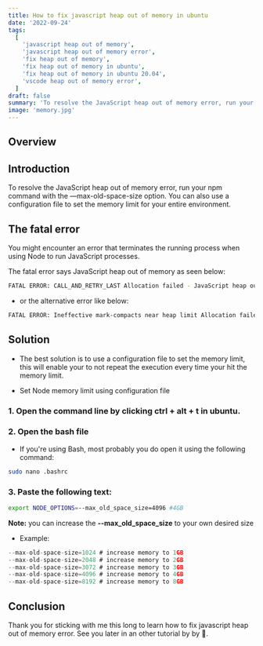 ```yaml
---
title: How to fix javascript heap out of memory in ubuntu
date: '2022-09-24'
tags:
  [
    'javascript heap out of memory',
    'javascript heap out of memory error',
    'fix heap out of memory',
    'fix heap out of memory in ubuntu',
    'fix heap out of memory in ubuntu 20.04',
    'vscode heap out of memory error',
  ]
draft: false
summary: 'To resolve the JavaScript heap out of memory error, run your npm command with the —max-old-space-size option. You can also use a configuration file to set the memory limit for your entire environment.'
image: 'memory.jpg'
---
```



<HeaderImage
  src="/static/images/memory.jpg"
  width="100%"
  height="100%"
  alt="javascript heap out of memory"
/>

## Overview

<TOCInline toc={props.toc} exclude="Overview" toHeading={2} />

## Introduction

To resolve the JavaScript heap out of memory error, run your npm command with the —max-old-space-size option. You can also use a configuration file to set the memory limit for your entire environment.

## The fatal error

You might encounter an error that terminates the running process when using Node to run JavaScript processes.

The fatal error says JavaScript heap out of memory as seen below:

```bash
FATAL ERROR: CALL_AND_RETRY_LAST Allocation failed - JavaScript heap out of memory
```

- or the alternative error like below:

```bash
FATAL ERROR: Ineffective mark-compacts near heap limit Allocation failed - JavaScript heap out of memory
```

<GoogleScript path="javascript heap out of memory" />

## Solution

- The best solution is to use a configuration file to set the memory limit, this will enable your to not repeat the execution every time your hit the memory limit.

- Set Node memory limit using configuration file

### 1. Open the command line by clicking **ctrl + alt + t** in ubuntu.

### 2. Open the bash file

- If you're using Bash, most probably you do open it using the following command:

```bash
sudo nano .bashrc
```

### 3. Paste the following text:

```bash
export NODE_OPTIONS=--max_old_space_size=4096 #4GB
```

<Note>**Note:** you can increase the **--max_old_space_size** to your own desired size</Note>

- Example:

```js
--max-old-space-size=1024 # increase memory to 1GB
--max-old-space-size=2048 # increase memory to 2GB
--max-old-space-size=3072 # increase memory to 3GB
--max-old-space-size=4096 # increase memory to 4GB
--max-old-space-size=8192 # increase memory to 8GB
```

## Conclusion

Thank you for sticking with me this long to learn how to fix javascript heap out of memory error. See you later in an other tutorial by by 🚀.

<GoogleScript path="javascript heap out of memory" />
